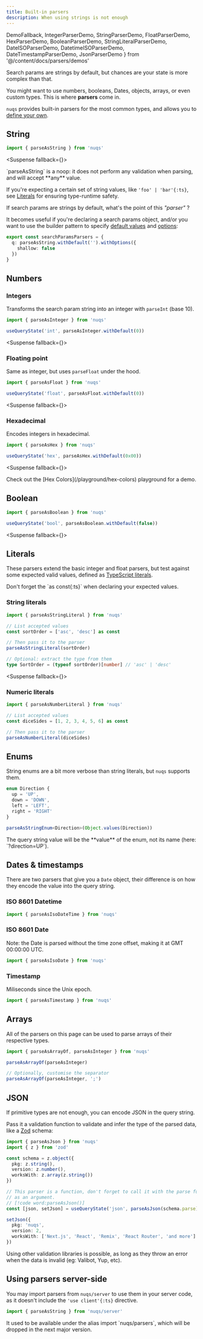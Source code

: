 ```yaml
---
title: Built-in parsers
description: When using strings is not enough
---
```


  DemoFallback,
  IntegerParserDemo,
  StringParserDemo,
  FloatParserDemo,
  HexParserDemo,
  BooleanParserDemo,
  StringLiteralParserDemo,
  DateISOParserDemo,
  DatetimeISOParserDemo,
  DateTimestampParserDemo,
  JsonParserDemo
} from '@/content/docs/parsers/demos'

Search params are strings by default, but chances are your state is more complex than that.

You might want to use numbers, booleans, Dates, objects, arrays, or even custom types.
This is where **parsers** come in.

`nuqs` provides built-in parsers for the most common types, and allows you to [define your own](./making-your-own).

## String

```ts
import { parseAsString } from 'nuqs'
```

<Suspense fallback={<DemoFallback />}>
  <StringParserDemo />
</Suspense>

<Callout title="Type-safety tip">
`parseAsString` is a noop: it does not perform any validation when parsing,
and will accept **any** value.

If you're expecting a certain set of string values, like `'foo' | 'bar'{:ts}`,
see [Literals](#literals) for ensuring type-runtime safety.

</Callout>

If search params are strings by default, what's the point of this _"parser"_ ?

It becomes useful if you're declaring a search params object, and/or you want
to use the builder pattern to specify [default values](./basic-usage#default-values)
and [options](./options):

```ts
export const searchParamsParsers = {
  q: parseAsString.withDefault('').withOptions({
    shallow: false
  })
}
```

## Numbers

### Integers

Transforms the search param string into an integer with `parseInt` (base 10).

```ts
import { parseAsInteger } from 'nuqs'

useQueryState('int', parseAsInteger.withDefault(0))
```

<Suspense fallback={<DemoFallback />}>
  <IntegerParserDemo />
</Suspense>

### Floating point

Same as integer, but uses `parseFloat` under the hood.

```ts
import { parseAsFloat } from 'nuqs'

useQueryState('float', parseAsFloat.withDefault(0))
```

<Suspense fallback={<DemoFallback />}>
  <FloatParserDemo />
</Suspense>

### Hexadecimal

Encodes integers in hexadecimal.

```ts
import { parseAsHex } from 'nuqs'

useQueryState('hex', parseAsHex.withDefault(0x00))
```

<Suspense fallback={<DemoFallback />}>
  <HexParserDemo />
</Suspense>

<Callout title="Going further">
  Check out the [Hex Colors](/playground/hex-colors) playground for a demo.
</Callout>

## Boolean

```ts
import { parseAsBoolean } from 'nuqs'

useQueryState('bool', parseAsBoolean.withDefault(false))
```

<Suspense fallback={<DemoFallback />}>
  <BooleanParserDemo />
</Suspense>

## Literals

These parsers extend the basic integer and float parsers, but test against
some expected valid values, defined as [TypeScript literals](https://www.typescriptlang.org/docs/handbook/2/everyday-types.html#literal-types).

<Callout title="Note">
Don't forget the `as const{:ts}` when declaring your expected values.
</Callout>

### String literals

```ts /as const/
import { parseAsStringLiteral } from 'nuqs'

// List accepted values
const sortOrder = ['asc', 'desc'] as const

// Then pass it to the parser
parseAsStringLiteral(sortOrder)

// Optional: extract the type from them
type SortOrder = (typeof sortOrder)[number] // 'asc' | 'desc'
```

<Suspense fallback={<DemoFallback />}>
  <StringLiteralParserDemo />
</Suspense>

### Numeric literals

```ts /as const/
import { parseAsNumberLiteral } from 'nuqs'

// List accepted values
const diceSides = [1, 2, 3, 4, 5, 6] as const

// Then pass it to the parser
parseAsNumberLiteral(diceSides)
```

## Enums

String enums are a bit more verbose than string literals, but `nuqs` supports them.

```ts
enum Direction {
  up = 'UP',
  down = 'DOWN',
  left = 'LEFT',
  right = 'RIGHT'
}

parseAsStringEnum<Direction>(Object.values(Direction))
```

<Callout title="Note">
  The query string value will be the **value** of the enum, not its name (here:
  `?direction=UP`).
</Callout>

## Dates & timestamps

There are two parsers that give you a `Date` object, their difference is
on how they encode the value into the query string.

### ISO 8601 Datetime

```ts
import { parseAsIsoDateTime } from 'nuqs'
```

<Suspense>
  <DatetimeISOParserDemo />
</Suspense>

### ISO 8601 Date

Note: the Date is parsed without the time zone offset, making it at GMT 00:00:00 UTC.

```ts
import { parseAsIsoDate } from 'nuqs'
```

<Suspense>
  <DateISOParserDemo />
</Suspense>

### Timestamp

Miliseconds since the Unix epoch.

```ts
import { parseAsTimestamp } from 'nuqs'
```

<Suspense>
  <DateTimestampParserDemo />
</Suspense>

## Arrays

All of the parsers on this page can be used to parse arrays of their respective types.

```ts
import { parseAsArrayOf, parseAsInteger } from 'nuqs'

parseAsArrayOf(parseAsInteger)

// Optionally, customise the separator
parseAsArrayOf(parseAsInteger, ';')
```

## JSON

If primitive types are not enough, you can encode JSON in the query string.

Pass it a validation function to validate and infer the type of the parsed data,
like a [Zod](https://zod.dev) schema:

```ts
import { parseAsJson } from 'nuqs'
import { z } from 'zod'

const schema = z.object({
  pkg: z.string(),
  version: z.number(),
  worksWith: z.array(z.string())
})

// This parser is a function, don't forget to call it with the parse function
// as an argument.
// [!code word:parseAsJson()]
const [json, setJson] = useQueryState('json', parseAsJson(schema.parse))

setJson({
  pkg: 'nuqs',
  version: 2,
  worksWith: ['Next.js', 'React', 'Remix', 'React Router', 'and more']
})
```

<Suspense>
  <JsonParserDemo />
</Suspense>

Using other validation libraries is possible, as long as they throw an error
when the data is invalid (eg: Valibot, Yup, etc).

## Using parsers server-side

You may import parsers from `nuqs/server` to use them in your server code,
as it doesn't include the `'use client'{:ts}` directive.

```ts
import { parseAsString } from 'nuqs/server'
```

<Callout title="Note">
  It used to be available under the alias import `nuqs/parsers`, which will be
  dropped in the next major version.
</Callout>
